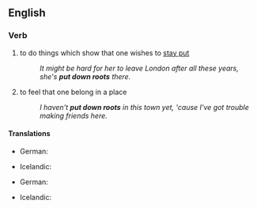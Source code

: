 ==English==

===Verb===
{{infl|en|verb|to [[put]] [[down]] [[roots]]}}

# {{idiom}} to do things which show that one wishes to [[stay put]]
#: ''It might be hard for her to leave London after all these years, she's '''put down roots''' there.''
# {{idiom}} to feel that one belong in a place
#: ''I haven't '''put down roots''' in this town yet, 'cause I've got trouble making friends here.''

====Translations====
{{trans-top|to do things or acts which show that one want to stay there}}
* German: {{t-|de|Wurzeln schlagen}}
{{trans-mid}}
* Icelandic: {{t|is|festa rætur}}
{{trans-bottom}}

{{trans-top|to feel that one belong in a place}}
* German: {{t-|de|Wurzeln schlagen}}
{{trans-mid}}
* Icelandic: {{t|is|festa rætur}}
{{trans-bottom}}